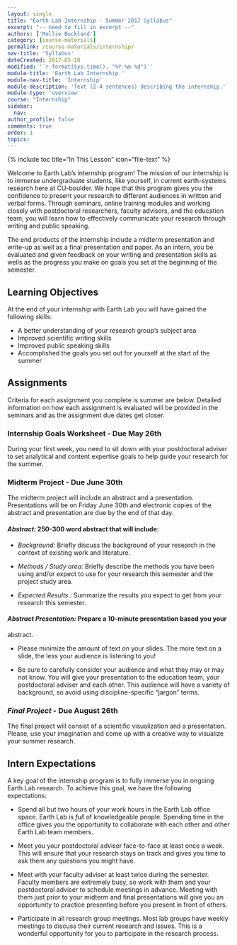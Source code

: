 ```yaml
---
layout: single
title: "Earth Lab Internship - Summer 2017 Syllabus"
excerpt: "-- need to fill in excerpt --"
authors: ['Mollie Buckland']
category: [course-materials]
permalink: /course-materials/internship/
nav-title: 'Syllabus'
dateCreated: 2017-05-10
modified: '`r format(Sys.time(), "%Y-%m-%d")`'
module-title: 'Earth Lab Internship '
module-nav-title: 'Internship'
module-description: 'Text (2-4 sentences) describing the internship.'
module-type: 'overview'
course: "Internship"
sidebar:
  nav:
author_profile: false
comments: true
order: 1
topics:
---
```


{% include toc title="In This Lesson" icon="file-text" %}

Welcome to Earth Lab's internship program! The mission of our
internship is to immerse undergraduate students, like yourself, in current
earth-systems research here at CU-boulder. We hope that this program gives you the
confidence to present your research to different audiences in written and verbal
forms. Through seminars, online training modules and working closely with
postdoctoral researchers, faculty advisors, and the education team, you will learn
how to effectively communicate your research through writing and public speaking.

The end products of the internship include a midterm presentation and write-up
as well as a final presentation and paper.  As an intern, you be evaluated and
given feedback on your writing and presentation skills as wells as the progress
you make on goals you set at the beginning of the semester.

<div class='notice--success' markdown="1">

## <i class="fa fa-graduation-cap" aria-hidden="true"></i> Learning Objectives
At the end of your internship with Earth Lab you will have gained the following
skills:

  * A better understanding of your research group's subject area
  * Improved scientific writing skills
  * Improved public speaking skills
  * Accomplished the goals you set out for yourself at the start of the summer

</div>

## Assignments
Criteria for each assignment you complete is summer are below. Detailed
information on how each assignment is evaluated will be provided in the seminars
and as the assignment due dates get closer.

### Internship Goals Worksheet - **Due May 26th**
During your first week, you need to sit down with your postdoctoral adviser to
set analytical and content expertise goals to help guide your research for the
summer.

### Midterm Project - **Due June 30th**
  The midterm project will include an abstract and a presentation. Presentations
will be on Friday June 30th and electronic copies of the abstract and presentation
are due by the end of that day.

#### *Abstract:* 250-300 word abstract that will include:

  * *Background:* Briefly discuss the background of your research in the context
  of existing work and literature.

  * *Methods / Study area:* Briefly describe the methods you have been using
  and/or expect to use for your research this semester and the project study area.

  * *Expected Results :* Summarize the results you expect to get from your
  research this semester.

#### *Abstract Presentation:* Prepare a 10-minute presentation based you your
abstract.

  * Please minimize the amount of text on your slides. The more text on a slide,
  the less your audience is listening to you!

  * Be sure to carefully consider your audience and what they may or may not
  know. You will give your presentation to the education team, your postdoctoral
  adviser and each other. This audience will have a variety of background, so
  avoid using discipline-specific "jargon" terms.

### *Final Project* - **Due August 26th**
  The final project will consist of a scientific visualization and a presentation.
Please, use your imagination and come up with a creative way to visualize your
summer research.

## Intern Expectations
A key goal of the internship program is to fully immerse you in ongoing Earth Lab
research. To achieve this goal, we have the following expectations:

  * Spend all but two hours of your work hours in the Earth Lab office space.
  Earth Lab is *full* of knowledgeable people. Spending time in the office gives
  you the opportunity to collaborate with each other and other Earth Lab team
  members.

  * Meet you your postdoctoral adviser face-to-face at least once a week.
  This will ensure that your research stays on track and gives you time to ask
  them any questions you might have.

  * Meet with your faculty adviser at least twice during the semester. Faculty
  members are extremely busy, so work with them and your postdoctoral adviser to
  schedule meetings in advance. Meeting with them just prior to your midterm and
  final presentations will give you an opportunity to practice presenting before
  you present in front of others.

  * Participate in all research group meetings. Most lab groups have weekly
  meetings to discuss their current research and issues. This is a wonderful
  opportunity for you to participate in the research process.
